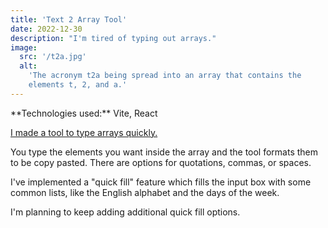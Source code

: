 ```yaml
---
title: 'Text 2 Array Tool'
date: 2022-12-30
description: "I'm tired of typing out arrays."
image:
  src: '/t2a.jpg'
  alt:
    'The acronym t2a being spread into an array that contains the
    elements t, 2, and a.'
---
```



<Technologies emoji="📟" type="tech">
  **Technologies used:** Vite, React
</Technologies>

<br />

[I made a tool to type arrays quickly.](https://text2array.vercel.app/)

You type the elements you want inside the array and the tool formats
them to be copy pasted. There are options for quotations, commas, or
spaces.

I've implemented a "quick fill" feature which fills the input box with
some common lists, like the English alphabet and the days of the week.

I'm planning to keep adding additional quick fill options.
